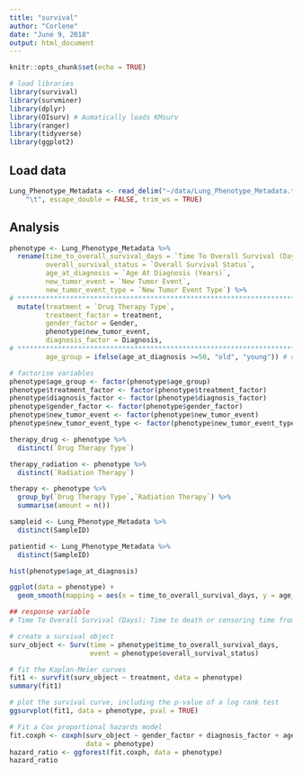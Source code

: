 ```yaml
---
title: "survival"
author: "Corlene"
date: "June 9, 2018"
output: html_document
---
```


```r
knitr::opts_chunk$set(echo = TRUE)

# load libraries
library(survival)
library(survminer)
library(dplyr)
library(OIsurv) # Aumatically loads KMsurv
library(ranger)
library(tidyverse)
library(ggplot2)

```

## Load data

```r

Lung_Phenotype_Metadata <- read_delim("~/data/Lung_Phenotype_Metadata.txt", 
    "\t", escape_double = FALSE, trim_ws = TRUE)

```

## Analysis


```r

phenotype <- Lung_Phenotype_Metadata %>% 
  rename(time_to_overall_survival_days = `Time To Overall Survival (Days)`,
         overall_survival_status = `Overall Survival Status`,
         age_at_diagnosis = `Age At Diagnosis (Years)`,
         new_tumor_event = `New Tumor Event`,
         new_tumor_event_type = `New Tumor Event Type`) %>% 
# ****************************************************************************************** treatment should also include radiation theraphy
  mutate(treatment = `Drug Therapy Type`,
         treatment_factor = treatment,
         gender_factor = Gender,
         phenotype$new_tumor_event,
         diagnosis_factor = Diagnosis, 
# ****************************************************************************************** is 50 the correct age here?  
         age_group = ifelse(age_at_diagnosis >=50, "old", "young")) # dichotomize continuous to binary values

# factorise variables
phenotype$age_group <- factor(phenotype$age_group)
phenotype$treatment_factor <- factor(phenotype$treatment_factor)
phenotype$diagnosis_factor <- factor(phenotype$diagnosis_factor)
phenotype$gender_factor <- factor(phenotype$gender_factor)
phenotype$new_tumor_event <- factor(phenotype$new_tumor_event)
phenotype$new_tumor_event_type <- factor(phenotype$new_tumor_event_type)

therapy_drug <- phenotype %>% 
  distinct(`Drug Therapy Type`)

therapy_radiation <- phenotype %>% 
  distinct(`Radiation Therapy`)

therapy <- phenotype %>% 
  group_by(`Drug Therapy Type`,`Radiation Therapy`) %>% 
  summarise(amount = n())

sampleid <- Lung_Phenotype_Metadata %>% 
  distinct(SampleID)

patientid <- Lung_Phenotype_Metadata %>% 
  distinct(SampleID)

```



```r

hist(phenotype$age_at_diagnosis)

```



```r

ggplot(data = phenotype) + 
  geom_smooth(mapping = aes(x = time_to_overall_survival_days, y = age_at_diagnosis, colour = `Diagnosis`))

```



```r

## response variable 
# Time To Overall Survival (Days): Time to death or censoring time from diagnosis

# create a survival object
surv_object <- Surv(time = phenotype$time_to_overall_survival_days, 
                    event = phenotype$overall_survival_status)

# fit the Kaplan-Meier curves
fit1 <- survfit(surv_object ~ treatment, data = phenotype)
summary(fit1)

# plot the survival curve, including the p-value of a log rank test
ggsurvplot(fit1, data = phenotype, pval = TRUE)

```




```r

# Fit a Cox proportional hazards model
fit.coxph <- coxph(surv_object ~ gender_factor + diagnosis_factor + age_group + new_tumor_event + new_tumor_event_type, 
                   data = phenotype)
hazard_ratio <- ggforest(fit.coxph, data = phenotype)
hazard_ratio

```